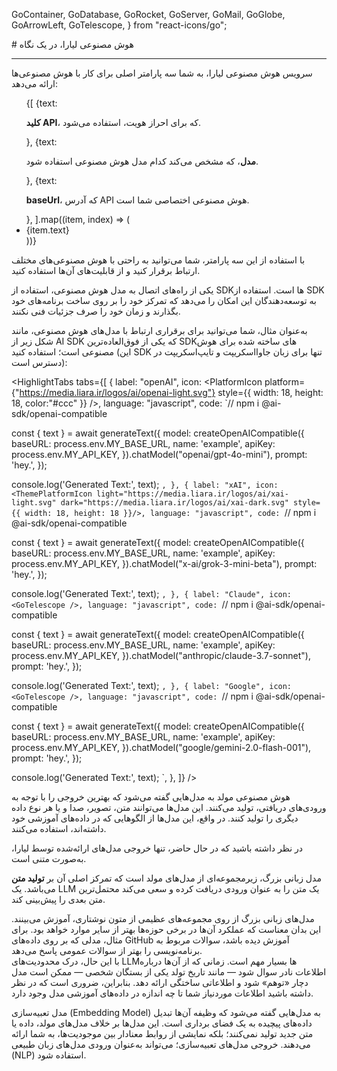   GoContainer,
  GoDatabase,
  GoRocket,
  GoServer,
  GoMail,
  GoGlobe,
  GoArrowLeft,
  GoTelescope,
} from "react-icons/go";


<Layout>
<Head>
<title>مستندات هوش مصنوعی در یک نگاه - لیارا</title>
<meta property="og:title" content="مستندات خدمات رایانش ابری لیارا" />
<meta property="og:description" content="مستندات مربوط به آشنایی با هوش مصنوعی‌های لیارا در یک نگاه، ویژگی‌ها و امکانات آن"  />
<meta property="og:image" content="https://media.liara.ir/logos/liara-poster.jpg" />
</Head>
# هوش مصنوعی لیارا، در یک نگاه
<hr className="mb-2" />

<Section id='how-to-work-with-liara-ai' title='چگونه از سرویس هوش مصنوعی لیارا استفاده کنیم؟' />

سرویس هوش مصنوعی لیارا، 
به شما سه پارامتر اصلی برای کار با هوش مصنوعی‌ها ارائه می‌دهد:


<div className="h-2" />
<ul className="pr-4">
  {[
    {text: <p><b>کلید API</b>، که برای احراز هویت، استفاده می‌شود.</p>},
    {text: <p><b>مدل</b>، که مشخص می‌کند کدام مدل هوش مصنوعی استفاده شود.</p>},
    {text: <p><b>baseUrl</b>، که آدرس API هوش مصنوعی اختصاصی شما است.</p>},
  ].map((item, index) => (
    <li
      key={index}
      style={{
        textDecorationColor: "#9ca3af",
        listStyle:"disc"
      }}
    >
     {item.text}
    </li>
  ))}
</ul>

<div className="h-2" />

با استفاده از این سه پارامتر، شما می‌توانید به راحتی با هوش مصنوعی‌های مختلف ارتباط برقرار کنید و از قابلیت‌های آن‌ها استفاده کنید.

<div className="h-4" />

یکی از راه‌های اتصال به مدل هوش مصنوعی، استفاده از SDKها است. 
استفاده از SDK به توسعه‌دهندگان این امکان را می‌دهد که تمرکز خود را بر روی ساخت برنامه‌های خود بگذارند و زمان خود را صرف جزئیات فنی نکنند. 

<div className="h-4" />

به‌عنوان مثال، شما می‌توانید برای برقراری ارتباط با مدل‌های هوش مصنوعی، مانند شکل زیر از <Important>AI SDK</Important> که یکی از فوق‌العاده‌ترین SDKهای ساخته شده برای هوش مصنوعی است؛ استفاده کنید (این SDK تنها برای زبان جاوااسکریپت و تایپ‌اسکریپت در دسترس است):


<HighlightTabs
  tabs={[
    {
      label: "openAI",
      icon: <PlatformIcon platform={"https://media.liara.ir/logos/ai/openai-light.svg"} style={{ width: 18, height: 18, color:"#ccc" }} />,
      language: "javascript",
      code: `// npm i @ai-sdk/openai-compatible

const { text } = await generateText({
  model: createOpenAICompatible({
    baseURL: process.env.MY_BASE_URL,
    name: 'example',
    apiKey: process.env.MY_API_KEY,
  }).chatModel("openai/gpt-4o-mini"),
  prompt: 'hey.',
});

console.log('Generated Text:', text);
`,
    },
    {
      label: "xAI",
        icon: <ThemePlatformIcon light="https://media.liara.ir/logos/ai/xai-light.svg" dark="https://media.liara.ir/logos/ai/xai-dark.svg" style={{ width: 18, height: 18 }}/>,
      language: "javascript",
      code: `// npm i @ai-sdk/openai-compatible

const { text } = await generateText({
  model: createOpenAICompatible({
    baseURL: process.env.MY_BASE_URL,
    name: 'example',
    apiKey: process.env.MY_API_KEY,
  }).chatModel("x-ai/grok-3-mini-beta"),
  prompt: 'hey.',
});

console.log('Generated Text:', text);
`,
    },
    {
      label: "Claude",
      icon: <GoTelescope />,
      language: "javascript",
      code: `// npm i @ai-sdk/openai-compatible

const { text } = await generateText({
  model: createOpenAICompatible({
    baseURL: process.env.MY_BASE_URL,
    name: 'example',
    apiKey: process.env.MY_API_KEY,
  }).chatModel("anthropic/claude-3.7-sonnet"),
  prompt: 'hey.',
});

console.log('Generated Text:', text);
`,
    },
    {
      label: "Google",
      icon: <GoTelescope />,
      language: "javascript",
      code: `// npm i @ai-sdk/openai-compatible

const { text } = await generateText({
  model: createOpenAICompatible({
    baseURL: process.env.MY_BASE_URL,
    name: 'example',
    apiKey: process.env.MY_API_KEY,
  }).chatModel("google/gemini-2.0-flash-001"),
  prompt: 'hey.',
});

console.log('Generated Text:', text);
`,
    },
  ]}
/>


<Section id="generative-artificial-intelligence" title="هوش مصنوعی مولد چیست؟" />

هوش مصنوعی مولد به مدل‌هایی گفته می‌شود که 
بهترین خروجی را با توجه به ورودی‌های دریافتی، تولید می‌کنند.
این مدل‌ها می‌توانند متن، تصویر، صدا و یا هر نوع داده دیگری را تولید کنند. 
در واقع، این مدل‌ها از الگوهایی که در داده‌های آموزشی خود داشته‌اند، استفاده می‌کنند. 

<div className="h-4" />
<Alert variant="info">
  <p>
    در نظر داشته باشید که در حال حاضر، تنها خروجی مدل‌های ارائه‌شده توسط لیارا، به‌صورت متنی است.
  </p>
</Alert>

<Section id="large-language-models" title="مدل زبانی بزرگ (LLM) چیست؟" />

مدل زبانی بزرگ، زیرمجموعه‌ای از مدل‌های مولد است که تمرکز اصلی آن بر <b>تولید متن</b> می‌باشد. یک LLM یک متن را به عنوان ورودی دریافت کرده و سعی می‌کند محتمل‌ترین متن بعدی را پیش‌بینی کند.
<div className="h-4" />
مدل‌های زبانی بزرگ از روی مجموعه‌های عظیمی از متون نوشتاری، آموزش می‌بینند. این بدان معناست که عملکرد آن‌ها در برخی حوزه‌ها بهتر از سایر موارد خواهد بود. برای مثال، مدلی که بر روی داده‌های GitHub آموزش دیده باشد، سوالات مربوط به برنامه‌نویسی را بهتر از سوالات عمومی پاسخ می‌دهد.
<div className="h-4" />
با این حال، درک محدودیت‌های LLMها بسیار مهم است. زمانی که از آن‌ها درباره اطلاعات نادر سوال شود — مانند تاریخ تولد یکی از بستگان شخصی‌ — ممکن است مدل دچار «توهم» شود و اطلاعاتی ساختگی ارائه دهد. بنابراین، ضروری است که در نظر داشته باشید اطلاعات موردنیاز شما تا چه اندازه در داده‌های آموزشی مدل وجود دارد.

<Section id="embedding-models" title="مدل تعبیه‌سازی چیست؟" />

مدل تعبیه‌سازی (Embedding Model) به مدل‌هایی گفته می‌شود که وظیفه آن‌ها تبدیل داده‌های پیچیده به یک فضای برداری است. این مدل‌ها 
بر خلاف مدل‌های مولد، داده یا متن جدید تولید نمی‌کنند؛ بلکه 
نمایشی از روابط معنادار بین موجودیت‌ها، به شما ارائه می‌دهند.
خروجی مدل‌های تعبیه‌سازی؛ می‌تواند به‌عنوان ورودی مدل‌های زبان طبیعی (NLP) استفاده شود.


</Layout>
